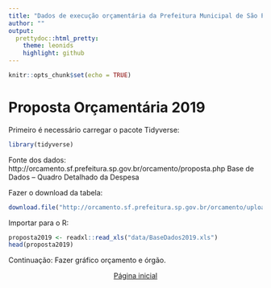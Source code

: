 ```yaml
---
title: "Dados de execução orçamentária da Prefeitura Municipal de São Paulo utilizando R"
author: ""
output:
  prettydoc::html_pretty:
    theme: leonids
    highlight: github
---
```


```r
knitr::opts_chunk$set(echo = TRUE)
```
# Proposta Orçamentária 2019


Primeiro é necessário carregar o pacote Tidyverse:
```r
library(tidyverse)

```
Fonte dos dados: 
http://orcamento.sf.prefeitura.sp.gov.br/orcamento/proposta.php
Base de Dados – Quadro Detalhado da Despesa 

Fazer o download da tabela:
```r

download.file("http://orcamento.sf.prefeitura.sp.gov.br/orcamento/uploads/2019/BaseDados.xls", destfile = "data/BaseDados2019.xls", mode = "wb")

```
Importar para o R:
```r
proposta2019 <- readxl::read_xls("data/BaseDados2019.xls")
head(proposta2019)
```


Continuação: Fazer gráfico orçamento e órgão.


<center>[Página inicial](index.html)
</center>